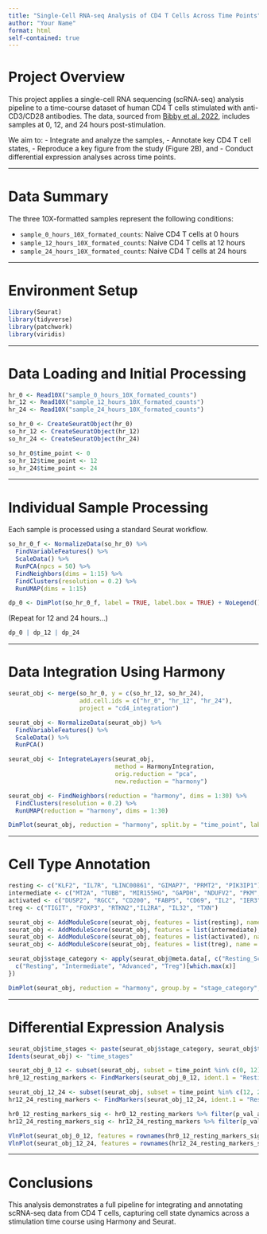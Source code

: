 ```yaml
---
title: "Single-Cell RNA-seq Analysis of CD4 T Cells Across Time Points"
author: "Your Name"
format: html
self-contained: true
---
```


# Project Overview

This project applies a single-cell RNA sequencing (scRNA-seq) analysis pipeline to a time-course dataset of human CD4 T cells stimulated with anti-CD3/CD28 antibodies. The data, sourced from [Bibby et al. 2022](https://www.cell.com/cell-reports/fulltext/S2211-1247(22)01571-6), includes samples at 0, 12, and 24 hours post-stimulation. 

We aim to:
- Integrate and analyze the samples,
- Annotate key CD4 T cell states,
- Reproduce a key figure from the study (Figure 2B), and
- Conduct differential expression analyses across time points.


---

# Data Summary

The three 10X-formatted samples represent the following conditions:

- `sample_0_hours_10X_formated_counts`: Naive CD4 T cells at 0 hours  
- `sample_12_hours_10X_formated_counts`: Naive CD4 T cells at 12 hours  
- `sample_24_hours_10X_formated_counts`: Naive CD4 T cells at 24 hours  

---

# Environment Setup

```r
library(Seurat)
library(tidyverse)
library(patchwork)
library(viridis)
```

---

# Data Loading and Initial Processing

```r
hr_0 <- Read10X("sample_0_hours_10X_formated_counts")
hr_12 <- Read10X("sample_12_hours_10X_formated_counts")
hr_24 <- Read10X("sample_24_hours_10X_formated_counts")

so_hr_0 <- CreateSeuratObject(hr_0)
so_hr_12 <- CreateSeuratObject(hr_12)
so_hr_24 <- CreateSeuratObject(hr_24)

so_hr_0$time_point <- 0
so_hr_12$time_point <- 12
so_hr_24$time_point <- 24
```

---

# Individual Sample Processing

Each sample is processed using a standard Seurat workflow.

```r
so_hr_0_f <- NormalizeData(so_hr_0) %>%
  FindVariableFeatures() %>%
  ScaleData() %>%
  RunPCA(npcs = 50) %>%
  FindNeighbors(dims = 1:15) %>%
  FindClusters(resolution = 0.2) %>%
  RunUMAP(dims = 1:15)

dp_0 <- DimPlot(so_hr_0_f, label = TRUE, label.box = TRUE) + NoLegend()
```

(Repeat for 12 and 24 hours...)

```r
dp_0 | dp_12 | dp_24
```

---

# Data Integration Using Harmony

```r
seurat_obj <- merge(so_hr_0, y = c(so_hr_12, so_hr_24),
                    add.cell.ids = c("hr_0", "hr_12", "hr_24"),
                    project = "cd4_integration")

seurat_obj <- NormalizeData(seurat_obj) %>%
  FindVariableFeatures() %>%
  ScaleData() %>%
  RunPCA()

seurat_obj <- IntegrateLayers(seurat_obj,
                              method = HarmonyIntegration,
                              orig.reduction = "pca",
                              new.reduction = "harmony")

seurat_obj <- FindNeighbors(reduction = "harmony", dims = 1:30) %>%
  FindClusters(resolution = 0.2) %>%
  RunUMAP(reduction = "harmony", dims = 1:30)
```

```r
DimPlot(seurat_obj, reduction = "harmony", split.by = "time_point", label = TRUE, label.box = TRUE)
```

---

# Cell Type Annotation

```r
resting <- c("KLF2", "IL7R", "LINC00861", "GIMAP7", "PRMT2", "PIK3IP1")
intermediate <- c("MT2A", "TUBB", "MIR155HG", "GAPDH", "NDUFV2", "PKM", "SAMSN1")
activated <- c("DUSP2", "RGCC", "CD200", "FABP5", "CD69", "IL2", "IER3")
treg <- c("TIGIT", "FOXP3", "RTKN2","IL2RA", "IL32", "TXN")

seurat_obj <- AddModuleScore(seurat_obj, features = list(resting), name = "Resting_Score")
seurat_obj <- AddModuleScore(seurat_obj, features = list(intermediate), name = "Intermediate_Score")
seurat_obj <- AddModuleScore(seurat_obj, features = list(activated), name = "Advanced_Score")
seurat_obj <- AddModuleScore(seurat_obj, features = list(treg), name = "Treg_Score")

seurat_obj$stage_category <- apply(seurat_obj@meta.data[, c("Resting_Score1", "Intermediate_Score1", "Advanced_Score1", "Treg_Score1")], 1, function(x) {
  c("Resting", "Intermediate", "Advanced", "Treg")[which.max(x)]
})

DimPlot(seurat_obj, reduction = "harmony", group.by = "stage_category", split.by = "time_point")
```

---

# Differential Expression Analysis

```r
seurat_obj$time_stages <- paste(seurat_obj$stage_category, seurat_obj$time_point, sep = "_")
Idents(seurat_obj) <- "time_stages"

seurat_obj_0_12 <- subset(seurat_obj, subset = time_point %in% c(0, 12))
hr0_12_resting_markers <- FindMarkers(seurat_obj_0_12, ident.1 = "Resting_0", ident.2 = "Resting_12")

seurat_obj_12_24 <- subset(seurat_obj, subset = time_point %in% c(12, 24))
hr12_24_resting_markers <- FindMarkers(seurat_obj_12_24, ident.1 = "Resting_12", ident.2 = "Resting_24")

hr0_12_resting_markers_sig <- hr0_12_resting_markers %>% filter(p_val_adj < 0.1)
hr12_24_resting_markers_sig <- hr12_24_resting_markers %>% filter(p_val_adj < 0.1)

VlnPlot(seurat_obj_0_12, features = rownames(hr0_12_resting_markers_sig)[1:5], split.by = "time_point")
VlnPlot(seurat_obj_12_24, features = rownames(hr12_24_resting_markers_sig)[1:5], split.by = "time_point")
```

---

# Conclusions

This analysis demonstrates a full pipeline for integrating and annotating scRNA-seq data from CD4 T cells, capturing cell state dynamics across a stimulation time course using Harmony and Seurat.
